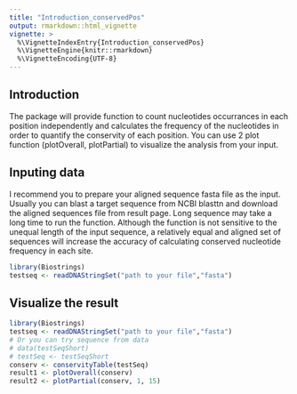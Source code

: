 ```yaml
---
title: "Introduction_conservedPos"
output: rmarkdown::html_vignette
vignette: >
  %\VignetteIndexEntry{Introduction_conservedPos}
  %\VignetteEngine{knitr::rmarkdown}
  %\VignetteEncoding{UTF-8}
---
```


## Introduction
The package will provide function to count nucleotides occurrances in each position independently and calculates the frequency of the nucleotides in order to quantify the conservity of each position. You can use 2 plot function (plotOverall, plotPartial) to visualize the analysis from your input.

## Inputing data
I recommend you to prepare your aligned sequence fasta file as the input. Usually you can blast a target sequence from NCBI blasttn and download the aligned sequences file from result page. Long sequence may take a long time to run the function. Although the function is not sensitive to the unequal length of the input sequence, a relatively equal and aligned set of sequences will increase the accuracy of calculating conserved nucleotide frequency in each site.
```r
library(Biostrings)
testseq <- readDNAStringSet("path to your file","fasta")

```

## Visualize the result
```r
library(Biostrings)
testseq <- readDNAStringSet("path to your file","fasta")
# Or you can try sequence from data
# data(testSeqShort)
# testSeq <- testSeqShort
conserv <- conservityTable(testSeq)
result1 <- plotOverall(conserv)
result2 <- plotPartial(conserv, 1, 15)

```

